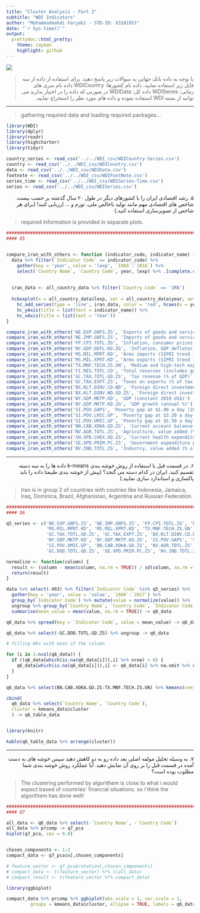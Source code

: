 ```yaml
---
title: "Cluster Analysis - Part 2"
subtitle: "WDI Indicators"
author: "Mohammadmahdi Faryabi - STD-ID: 93101951"
date: "`r Sys.time()`"
output:
  prettydoc::html_pretty:
    theme: cayman
    highlight: github
---
```


<div align="center">
<img  src="images/best_hans_talks_1200x627.jpg"  align = 'center'>
</div>

> <p dir="RTL"> 
با توجه به داده بانک جهانی به سوالات زیر پاسخ دهید. برای استفاده از داده از سه فایل زیر استفاده نمایید.
داده نام کشورها: WDICountry
داده نام سری های زمانی: WDISeries
داده کل: WDIData
در صورتی که داده را در اختیار ندارید می توانید از بسته WDI استفاده نموده و داده های مورد نظر را استخراج نمایید.
</p>

***

><p>
gathering required data and loading required packages...
</p>

```r
library(WDI)
library(dplyr)
library(readr)
library(highcharter)
library(tidyr)

country_series <- read_csv('../../WDI_csv/WDICountry-Series.csv')
country <- read_csv('../../WDI_csv/WDICountry.csv')
data <- read_csv('../../WDI_csv/WDIData.csv')
footnote <- read_csv('../../WDI_csv/WDIFootNote.csv')
series_time <- read_csv('../../WDI_csv/WDISeries-Time.csv')
series <- read_csv('../../WDI_csv/WDISeries.csv')
```

<p dir="RTL">
۵. رشد اقتصادی ایران را با کشورهای دیگر در طول ۲۰ سال گذشته بر حسب بیست شاخص های اقتصادی مهم مانند تولید ناخالص ملی، تورم و … ارزیابی کنید! (برای هر شاخص از تصویرسازی استفاده کنید.)
</p>

><p>
required information is provided in separate plots.
</p>

```r
################################################################################
#### Q5


compare_iran_with_others <- function (indicator_code, indicator_name) {
  data %>% filter(`Indicator Code` == indicator_code) %>%
    gather(key = 'year', value = 'lexp', `1960`:`2016`) %>%
    select(`Country Name`, `Country Code`, year, lexp) %>% .[complete.cases(.),] -> all_country_data
  
  
  iran_data <- all_country_data %>% filter(`Country Code` == 'IRN')
  
  hcboxplot(x = all_country_data$lexp, var = all_country_data$year, outliers = FALSE) %>% hc_chart(type = "column") %>%
    hc_add_series(type = 'line', iran_data, color = 'red', hcaes(x = year, y = lexp)) %>% 
    hc_yAxis(title = list(text = indicator_name)) %>% 
    hc_xAxis(title = list(text = 'Year'))
}

compare_iran_with_others('NE.EXP.GNFS.ZS', 'Exports of goods and services (% of GDP)')
compare_iran_with_others('NE.IMP.GNFS.ZS', 'Imports of goods and services (% of GDP)')
compare_iran_with_others('FP.CPI.TOTL.ZG', 'Inflation, consumer prices (annual %)')
compare_iran_with_others('NY.GDP.DEFL.KD.ZG', 'Inflation, GDP deflator (annual %)')
compare_iran_with_others('MS.MIL.MPRT.KD', 'Arms imports (SIPRI trend indicator values)')
compare_iran_with_others('MS.MIL.XPRT.KD', 'Arms exports (SIPRI trend indicator values)')
compare_iran_with_others('TX.MNF.TECH.ZS.UN', 'Medium and high-tech exports (% manufactured exports)')
compare_iran_with_others('FI.RES.TOTL.CD', 'Total reserves (includes gold, current US$)')
compare_iran_with_others('GC.TAX.TOTL.GD.ZS', 'Tax revenue (% of GDP)')
compare_iran_with_others('GC.TAX.EXPT.ZS', 'Taxes on exports (% of tax revenue)')
compare_iran_with_others('BX.KLT.DINV.CD.WD', 'Foreign direct investment, net inflows (BoP, current US$)')
compare_iran_with_others('BX.KLT.DINV.WD.GD.ZS', 'Foreign direct investment, net inflows (% of GDP)')
compare_iran_with_others('NY.GDP.MKTP.KD', 'GDP (constant 2010 US$)')
compare_iran_with_others('NY.GDP.MKTP.KD.ZG', 'GDP growth (annual %)')
compare_iran_with_others('SI.POV.GAPS', 'Poverty gap at $1.90 a day (2011 PPP) (%)')
compare_iran_with_others('SI.POV.LMIC.GP', 'Poverty gap at $3.20 a day (2011 PPP) (%)')
compare_iran_with_others('SI.POV.UMIC.GP', 'Poverty gap at $5.50 a day (2011 PPP) (%)')
compare_iran_with_others('BN.CAB.XOKA.GD.ZS', 'Current account balance (% of GDP)')
compare_iran_with_others('NV.AGR.TOTL.ZS', 'Agriculture, value added (% of GDP)')
compare_iran_with_others('SH.XPD.CHEX.GD.ZS', 'Current health expenditure (% of GDP)')
compare_iran_with_others('SE.XPD.PRIM.PC.ZS', 'Government expenditure per student, primary (% of GDP per capita)')
compare_iran_with_others('NV.IND.TOTL.ZS', 'Industry, value added (% of GDP)')

```

***

<p dir="RTL">
۶. در قسمت قبل با استفاده از روش خوشه بندی k-means داده ها را به سه دسته تقسیم کنید. ایران در کدام دسته می گنجد؟ (پیش از خوشه بندی طبیعتا داده را باید پاکسازی و استاندارد سازی نمایید.)
</p>

><p>
Iran is in group 2 of countries with coutries like Indonesia, Jamaica, Iraq, Dominica, Brazil, Afghanistan, Argentina and Russian Federation.
</p>

```r
################################################################################
#### Q6

q5_series <- c('NE.EXP.GNFS.ZS', 'NE.IMP.GNFS.ZS', 'FP.CPI.TOTL.ZG', 'NY.GDP.DEFL.KD.ZG',
               'MS.MIL.MPRT.KD', 'MS.MIL.XPRT.KD', 'TX.MNF.TECH.ZS.UN', 'FI.RES.TOTL.CD',
               'GC.TAX.TOTL.GD.ZS', 'GC.TAX.EXPT.ZS', 'BX.KLT.DINV.CD.WD', 'BX.KLT.DINV.WD.GD',
               'NY.GDP.MKTP.KD', 'NY.GDP.MKTP.KD.ZG', 'SI.POV.GAPS', 'SI.POV.LMIC.GP',
               'SI.POV.UMIC.GP', 'BN.CAB.XOKA.GD.ZS', 'NV.AGR.TOTL.ZS', 'SH.XPD.CHEX.GD.ZS',
               'GC.DOD.TOTL.GD.ZS', 'SE.XPD.PRIM.PC.ZS', 'NV.IND.TOTL.ZS')

normalize <- function(column) {
  result <- (column - mean(column, na.rm = TRUE)) / sd(column, na.rm = TRUE)
  return(result)
}

data %>% select(-X63) %>% filter(`Indicator Code` %in% q5_series) %>%
  gather(key = 'year', value = 'value', `1960`:`2017`) %>% 
  group_by(`Indicator Code`) %>% mutate(value = normalize(value)) %>% 
  ungroup %>% group_by(`Country Name`, `Country Code`, `Indicator Code`) %>% 
  summarise(mean_value = mean(value, na.rm = TRUE)) -> q6_data

q6_data %>% spread(key = `Indicator Code`, value = mean_value) -> q6_data

q6_data %>% select(-GC.DOD.TOTL.GD.ZS) %>% ungroup -> q6_data

# filling NAs with mean of the column

for (i in 1:ncol(q6_data)) {
  if ((q6_data[which(is.na(q6_data[i])),i] %>% nrow) > 0) {
    q6_data[which(is.na(q6_data[i])),i] <- q6_data[i] %>% na.omit %>% unlist %>% mean
  }
}

q6_data %>% select(BN.CAB.XOKA.GD.ZS:TX.MNF.TECH.ZS.UN) %>% kmeans(centers = 3) -> kmeans_data

cbind(
  q6_data %>% select(`Country Name`, `Country Code`),
  cluster = kmeans_data$cluster
  ) -> q6_table_data


library(knitr)

kable(q6_table_data %>% arrange(cluster))

```

***

<p dir="RTL">
۷. به وسیله تحلیل مولفه اصلی بعد داده رو به دو کاهش دهید سپس خوشه های به دست آمده در قسمت قبل را بر روی آن نمایش دهید. آیا عملکرد روش خوشه بندی شما مطلوب بوده است؟
</p>

><p>
The clustering performed by algorithem is close to what i would expect based of countries' financial situations.
so I think the algorithem has done well!
</p>

```r
################################################################################
#### Q7

all_data <- q6_data %>% select(-`Country Name`, -`Country Code`)
all_data %>% prcomp -> q7_pca
biplot(q7_pca, cex = 0.8)


chosen_components <- 1:2
compact_data <- q7_pca$x[,chosen_components]

# feature_vector <- q7_pca$rotation[,chosen_components]
# compact_data <- t(feature_vector) %*% t(all_data)
# compact_result <- t(feature_vector %*% compact_data)

library(ggbiplot)

compact_data %>% prcomp %>% ggbiplot(obs.scale = 1, var.scale = 1,
         groups = kmeans_data$cluster, ellipse = TRUE, labels = q6_data$`Country Name`, labels.size = 1)

```